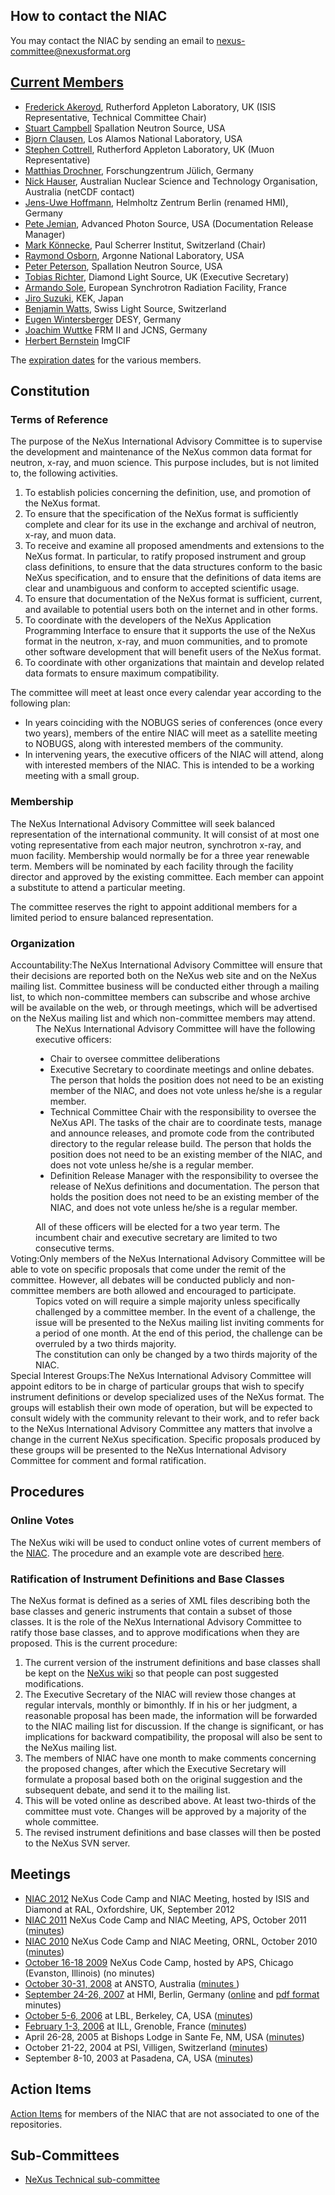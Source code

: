 == How to contact the NIAC ==

You may contact the NIAC by sending an email to [mailto:nexus-committee@nexusformat.org nexus-committee@nexusformat.org]

== [[Membership Dates|Current Members]] ==
*[[User:Freddie Akeroyd|Frederick Akeroyd]], Rutherford Appleton Laboratory, UK (ISIS Representative, Technical Committee Chair)
*[[User:Stuart Campbell|Stuart Campbell]] Spallation Neutron Source, USA 
*[[User:Bjorn Clausen|Bjorn Clausen]], Los Alamos National Laboratory, USA
*[[User:Steve Cottrell|Stephen Cottrell]], Rutherford Appleton Laboratory, UK (Muon Representative)
*[[User:Matthias Drochner|Matthias Drochner]], Forschungzentrum Jülich, Germany
*[[User:nick|Nick Hauser]], Australian Nuclear Science and Technology Organisation, Australia (netCDF contact)
*[[User:Jens-Uwe Hoffmann | Jens-Uwe Hoffmann]], Helmholtz Zentrum Berlin (renamed HMI), Germany
*[[User:Pete Jemian|Pete Jemian]], Advanced Photon Source, USA (Documentation Release Manager)
*[[User:Mark Koennecke|Mark Könnecke]], Paul Scherrer Institut, Switzerland (Chair)
*[[User:Ray Osborn|Raymond Osborn]], Argonne National Laboratory, USA
*[[User:Peter Peterson|Peter Peterson]], Spallation Neutron Source, USA 
*[[User:Tobias Richter|Tobias Richter]], Diamond Light Source, UK (Executive Secretary)
*[[User:Armando Sole|Armando Sole]], European Synchrotron Radiation Facility, France
*[[User:Jiro Suzuki|Jiro Suzuki]], KEK, Japan
*[http://www.psi.ch/lsc/benjamin-watts Benjamin Watts], Swiss Light Source, Switzerland
*[[User:Eugenwintersberger|Eugen Wintersberger]] DESY, Germany
*[[User:Joachim Wuttke|Joachim Wuttke]] FRM II and JCNS, Germany
*[[User:Herbert Bernstein|Herbert Bernstein]] ImgCIF

The [[Membership Dates|expiration dates]] for the various members.

== Constitution ==
=== Terms of Reference ===
The purpose of the NeXus International Advisory Committee is to supervise the development and maintenance of the NeXus common data format for neutron, x-ray, and muon science. This purpose includes, but is not limited to, the following activities.
#To establish policies concerning the definition, use, and promotion of the NeXus format.
#To ensure that the specification of the NeXus format is sufficiently complete and clear for its use in the exchange and archival of neutron, x-ray, and muon data.
#To receive and examine all proposed amendments and extensions to the NeXus format. In particular, to ratify proposed instrument and group class definitions, to ensure that the data structures conform to the basic NeXus specification, and to ensure that the definitions of data items are clear and unambiguous and conform to accepted scientific usage.
#To ensure that documentation of the NeXus format is sufficient, current, and available to potential users both on the internet and in other forms.
#To coordinate with the developers of the NeXus Application Programming Interface to ensure that it supports the use of the NeXus format in the neutron, x-ray, and muon communities, and to promote other software development that will benefit users of the NeXus format.
#To coordinate with other organizations that maintain and develop related data formats to ensure maximum compatibility.

The committee will meet at least once every calendar year according to the following plan:
* In years coinciding with the NOBUGS series of conferences (once every two years), members of the entire NIAC will meet as a satellite meeting to NOBUGS, along with interested members of the community.
* In intervening years, the executive officers of the NIAC will attend, along with interested members of the NIAC.  This is intended to be a working meeting with a small group.

=== Membership ===
The NeXus International Advisory Committee will seek balanced representation of the international community. It will consist of at most one voting representative from each major neutron, synchrotron x-ray, and muon facility.
Membership would normally be for a three year renewable term. Members will be nominated by each facility through the facility director and approved by the existing committee. Each member can appoint a substitute to attend a particular meeting.

The committee reserves the right to appoint additional members for a limited period to ensure balanced representation.

=== Organization ===
;Accountability:The NeXus International Advisory Committee will ensure that their decisions are reported both on the NeXus web site and on the NeXus mailing list. Committee business will be conducted either through a mailing list, to which non-committee members can subscribe and whose archive will be available on the web, or through meetings, which will be advertised on the NeXus mailing list and which non-committee members may attend.
:The NeXus International Advisory Committee will have the following executive officers:
:* Chair to oversee committee deliberations
:* Executive Secretary to coordinate meetings and online debates. The person that holds the position does not need to be an existing member of the NIAC, and does not vote unless he/she is a regular member.
:* Technical Committee Chair with the responsibility to oversee the NeXus API. The tasks of the chair are to coordinate tests, manage and announce releases, and promote code from the contributed directory to the regular release build.  The person that holds the position does not need to be an existing member of the NIAC, and does not vote unless he/she is a regular member.
:* Definition Release Manager with the responsibility to oversee the release of NeXus definitions and documentation.  The person that holds the position does not need to be an existing member of the NIAC, and does not vote unless he/she is a regular member.
:All of these officers will be elected for a two year term. The incumbent chair and executive secretary are limited to two consecutive terms.
;Voting:Only members of the NeXus International Advisory Committee will be able to vote on specific proposals that come under the remit of the committee. However, all debates will be conducted publicly and non-committee members are both allowed and encouraged to participate.
:Topics voted on will require a simple majority unless specifically challenged by a committee member. In the event of a challenge, the issue will be presented to the NeXus mailing list inviting comments for a period of one month. At the end of this period, the challenge can be overruled by a two thirds majority.
:The constitution can only be changed by a two thirds majority of the NIAC.
;Special Interest Groups:The NeXus International Advisory Committee will appoint editors to be in charge of particular groups that wish to specify instrument definitions or develop specialized uses of the NeXus format. The groups will establish their own mode of operation, but will be expected to consult widely with the community relevant to their work, and to refer back to the NeXus International Advisory Committee any matters that involve a change in the current NeXus specification. Specific proposals produced by these groups will be presented to the NeXus International Advisory Committee for comment and formal ratification.

== Procedures ==
===Online Votes===
The NeXus wiki will be used to conduct online votes of current members of the [[NIAC]].  The procedure and an example vote are described [[Voting|here]].
=== Ratification of Instrument Definitions and Base Classes ===
The NeXus format is defined as a series of XML files describing both the base classes and generic instruments that contain a subset of those classes. It is the role of the NeXus International Advisory Committee to ratify those base classes, and to approve modifications when they are proposed. This is the current procedure:
#The current version of the instrument definitions and base classes shall be kept on the [[Main_Page|NeXus wiki]] so that people can post suggested modifications.
#The Executive Secretary of the NIAC will review those changes at regular intervals, monthly or bimonthly. If in his or her judgment, a reasonable proposal has been made, the information will be forwarded to the NIAC mailing list for discussion. If the change is significant, or has implications for backward compatibility, the proposal will also be sent to the NeXus mailing list.
#The members of NIAC have one month to make comments concerning the proposed changes, after which the Executive Secretary will formulate a proposal based both on the original suggestion and the subsequent debate, and send it to the mailing list.
#This will be voted online as described above. At least two-thirds of the committee must vote. Changes will be approved by a majority of the whole committee.
#The revised instrument definitions and base classes will then be posted to the NeXus SVN server.

== Meetings ==
* [[NIAC2012|NIAC 2012]] NeXus Code Camp and NIAC Meeting, hosted by ISIS and Diamond at RAL, Oxfordshire, UK, September 2012
* [[NIAC2011_CodeCamp|NIAC 2011]] NeXus Code Camp and NIAC Meeting, APS, October 2011 ([[NIAC2011_CodeCamp#Final Report|minutes]])
* [[NIAC2010|NIAC 2010]] NeXus Code Camp and NIAC Meeting, ORNL, October 2010 ([[Media:Minutes_of_NeXus_Committee_2010.pdf|minutes]])
* [[NIAC2009|October 16-18 2009]] NeXus Code Camp, hosted by APS, Chicago (Evanston, Illinois) (no minutes)
* [[NIAC2008|October 30-31, 2008]] at ANSTO, Australia ([[Media:NIAC2008_minutes.pdf|minutes ]])
* [[NIAC2007|September 24-26, 2007]] at HMI, Berlin, Germany ([[NIAC2007 Minutes|online]]  and [[Media:NIAC2007HMI_minutes.pdf|pdf format]] minutes)
* [[NIAC2006LBL|October 5-6, 2006]] at LBL, Berkeley, CA, USA ([[Media:NIAC2006LBL_minutes.pdf|minutes]])
* [[NIAC2006ILL|February 1-3, 2006]] at ILL, Grenoble, France ([[Media:NIAC2006minutes.pdf|minutes]]) 
* April 26-28, 2005 at Bishops Lodge in Sante Fe, NM, USA ([[Media:NIAC2005minutes.pdf|minutes]]) 
* October 21-22, 2004 at PSI, Villigen, Switzerland ([[Media:NeXusMinutes-Oct2004.pdf|minutes]]) 
* September 8-10, 2003 at Pasadena, CA, USA ([[Media:NIAC minute.pdf|minutes]])

== Action Items ==
[[NIACActionItems|Action Items]] for members of the NIAC that are not associated to one of the repositories.

== Sub-Committees ==
* [[Technical_Subcommittee|NeXus Technical sub-committee]]